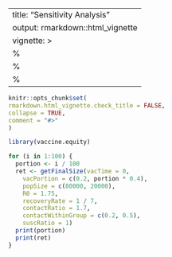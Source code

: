---
title: "Sensitivity Analysis"
output: rmarkdown::html_vignette
vignette: >
%\VignetteIndexEntry{sensitivity_analysis}
  %\VignetteEngine{knitr::rmarkdown}
  %\VignetteEncoding{UTF-8}
  ---

  ```r
knitr::opts_chunk$set(
  rmarkdown.html_vignette.check_title = FALSE,
  collapse = TRUE,
  comment = "#>"
)
```

```r
library(vaccine.equity)
```

```r
for (i in 1:100) {
  portion <- i / 100
  ret <- getFinalSize(vacTime = 0,
    vacPortion = c(0.2, portion * 0.4),
    popSize = c(80000, 20000),
    R0 = 1.75,
    recoveryRate = 1 / 7,
    contactRatio = 1.7,
    contactWithinGroup = c(0.2, 0.5),
    suscRatio = 1)
  print(portion)
  print(ret)
}
```
